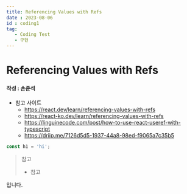 ```yaml
---
title: Referencing Values with Refs 
date : 2023-08-06
id : coding1
tag: 
   - Coding Test
   - 구현
---
```



# Referencing Values with Refs 
#### 작성 : 손준석

- 참고 사이트
   - https://react.dev/learn/referencing-values-with-refs
   - https://react-ko.dev/learn/referencing-values-with-refs
   - https://linguinecode.com/post/how-to-use-react-useref-with-typescript
   - https://driip.me/7126d5d5-1937-44a8-98ed-f9065a7c35b5
     
```jsx
const h1 = 'hi';
```

> 참고
> - 참고

 입니다.